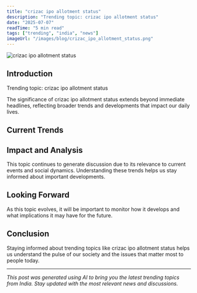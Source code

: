 ```yaml
---
title: "crizac ipo allotment status"
description: "Trending topic: crizac ipo allotment status"
date: "2025-07-07"
readTime: "5 min read"
tags: ["trending", "india", "news"]
imageUrl: "/images/blog/crizac_ipo_allotment_status.png"
---
```


![crizac ipo allotment status](/images/blog/crizac_ipo_allotment_status.png)

## Introduction

Trending topic: crizac ipo allotment status

The significance of crizac ipo allotment status extends beyond immediate headlines, reflecting broader trends and developments that impact our daily lives.

## Current Trends



## Impact and Analysis

This topic continues to generate discussion due to its relevance to current events and social dynamics. Understanding these trends helps us stay informed about important developments.

## Looking Forward

As this topic evolves, it will be important to monitor how it develops and what implications it may have for the future.

## Conclusion

Staying informed about trending topics like crizac ipo allotment status helps us understand the pulse of our society and the issues that matter most to people today.

---

*This post was generated using AI to bring you the latest trending topics from India. Stay updated with the most relevant news and discussions.*